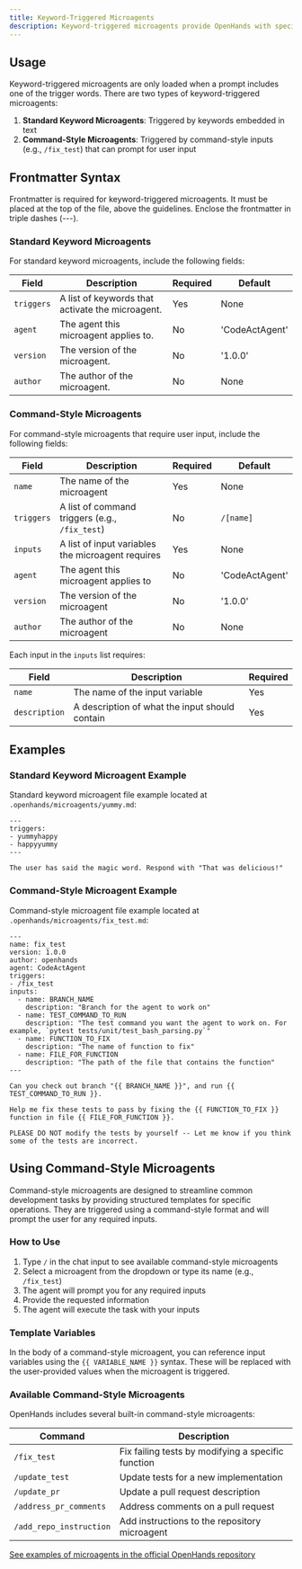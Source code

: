 ```yaml
---
title: Keyword-Triggered Microagents
description: Keyword-triggered microagents provide OpenHands with specific instructions that are activated when certain keywords appear in the prompt. This is useful for tailoring behavior based on particular tools, languages, or frameworks.
---
```


## Usage

Keyword-triggered microagents are only loaded when a prompt includes one of the trigger words. There are two types of keyword-triggered microagents:

1. **Standard Keyword Microagents**: Triggered by keywords embedded in text
2. **Command-Style Microagents**: Triggered by command-style inputs (e.g., `/fix_test`) that can prompt for user input

## Frontmatter Syntax

Frontmatter is required for keyword-triggered microagents. It must be placed at the top of the file,
above the guidelines. Enclose the frontmatter in triple dashes (---).

### Standard Keyword Microagents

For standard keyword microagents, include the following fields:

| Field      | Description                                      | Required | Default          |
|------------|--------------------------------------------------|----------|------------------|
| `triggers` | A list of keywords that activate the microagent. | Yes      | None             |
| `agent`    | The agent this microagent applies to.            | No       | 'CodeActAgent'   |
| `version`  | The version of the microagent.                   | No       | '1.0.0'          |
| `author`   | The author of the microagent.                    | No       | None             |

### Command-Style Microagents

For command-style microagents that require user input, include the following fields:

| Field      | Description                                                | Required | Default          |
|------------|------------------------------------------------------------|----------|------------------|
| `name`     | The name of the microagent                                 | Yes      | None             |
| `triggers` | A list of command triggers (e.g., `/fix_test`)             | No       | `/[name]`        |
| `inputs`   | A list of input variables the microagent requires          | Yes      | None             |
| `agent`    | The agent this microagent applies to                       | No       | 'CodeActAgent'   |
| `version`  | The version of the microagent                              | No       | '1.0.0'          |
| `author`   | The author of the microagent                               | No       | None             |

Each input in the `inputs` list requires:

| Field         | Description                                      | Required |
|---------------|--------------------------------------------------|----------|
| `name`        | The name of the input variable                   | Yes      |
| `description` | A description of what the input should contain   | Yes      |


## Examples

### Standard Keyword Microagent Example

Standard keyword microagent file example located at `.openhands/microagents/yummy.md`:
```
---
triggers:
- yummyhappy
- happyyummy
---

The user has said the magic word. Respond with "That was delicious!"
```

### Command-Style Microagent Example

Command-style microagent file example located at `.openhands/microagents/fix_test.md`:
```
---
name: fix_test
version: 1.0.0
author: openhands
agent: CodeActAgent
triggers:
- /fix_test
inputs:
  - name: BRANCH_NAME
    description: "Branch for the agent to work on"
  - name: TEST_COMMAND_TO_RUN
    description: "The test command you want the agent to work on. For example, `pytest tests/unit/test_bash_parsing.py`"
  - name: FUNCTION_TO_FIX
    description: "The name of function to fix"
  - name: FILE_FOR_FUNCTION
    description: "The path of the file that contains the function"
---

Can you check out branch "{{ BRANCH_NAME }}", and run {{ TEST_COMMAND_TO_RUN }}.

Help me fix these tests to pass by fixing the {{ FUNCTION_TO_FIX }} function in file {{ FILE_FOR_FUNCTION }}.

PLEASE DO NOT modify the tests by yourself -- Let me know if you think some of the tests are incorrect.
```

## Using Command-Style Microagents

Command-style microagents are designed to streamline common development tasks by providing structured templates for specific operations. They are triggered using a command-style format and will prompt the user for any required inputs.

### How to Use

1. Type `/` in the chat input to see available command-style microagents
2. Select a microagent from the dropdown or type its name (e.g., `/fix_test`)
3. The agent will prompt you for any required inputs
4. Provide the requested information
5. The agent will execute the task with your inputs

### Template Variables

In the body of a command-style microagent, you can reference input variables using the `{{ VARIABLE_NAME }}` syntax. These will be replaced with the user-provided values when the microagent is triggered.

### Available Command-Style Microagents

OpenHands includes several built-in command-style microagents:

| Command              | Description                                           |
|----------------------|-------------------------------------------------------|
| `/fix_test`          | Fix failing tests by modifying a specific function    |
| `/update_test`       | Update tests for a new implementation                 |
| `/update_pr`         | Update a pull request description                     |
| `/address_pr_comments` | Address comments on a pull request                  |
| `/add_repo_instruction` | Add instructions to the repository microagent      |

[See examples of microagents in the official OpenHands repository](https://github.com/All-Hands-AI/OpenHands/tree/main/microagents)
